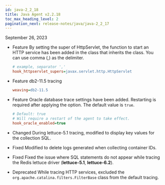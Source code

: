 ```yaml
---
id: java-2_2_18
title: Java Agent v2.2.18
toc_max_heading_level: 2
pagination_next: release-notes/java/java-2_2_17
---
```


September 26, 2023

- <Status>Feature</Status> By setting the super of HttpServlet, the function to start an HTTP service has been added in the class that inherits the class. You can use comma (,) as the delimiter.

  ```ini title='whatap.conf'
  # example, separator ','
  hook_httpservlet_supers=javax.servlet.http.HttpServlet
  ```

- <Status>Feature</Status> db2-11.5 tracing

  ```ini title='whatap.conf'
  weaving=db2-11.5
  ```

- <Status>Feature</Status> Oracle database trace settings have been added. Restarting is required after applying the option. The default value is `true`.

  ```ini title='whatap.conf'
  # Default: true
  # Will require a restart of the agent to take effect.
  hook_oracle_enabled=true
  ```

- <Status>Changed</Status> During lettuce-5.1 tracing, modified to display key values for the collection SQL.

- <Status>Fixed</Status> Modified to delete logs generated when collecting container IDs.

- <Status>Fixed</Status> Fixed the issue where SQL statements do not appear while tracing the Redis lettuce driver (<b>lettuce-5.1</b>, <b>lettuce-6.2</b>).

- <Status>Deprecated</Status> While tracing HTTP services, excluded the <code>org.apache.catalina.filters.FilterBase</code> class from the default tracing.
